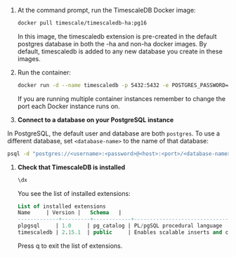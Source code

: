 <Procedure>

1.  At the command prompt, run the TimescaleDB Docker image:

    ```bash
    docker pull timescale/timescaledb-ha:pg16
    ```

    In this image, the timescaledb extension is pre-created in the default postgres database in both
    the -ha and non-ha docker images. By default, timescaledb is added to any new database you create
    in these images.


1. Run the container:

    ```bash
    docker run -d --name timescaledb -p 5432:5432 -e POSTGRES_PASSWORD=password timescale/timescaledb-ha:pg16
    ```

    If you are running multiple container instances remember to change the port each Docker instance runs on.


 1. **Connect to a database on your PostgreSQL instance**

   In PostgreSQL, the default user and database are both `postgres`. To use a
   different database, set `<database-name>` to the name of that database:

   ```bash
   psql -d "postgres://<username>:<password>@<host>:<port>/<database-name>"
   ```

1.  **Check that TimescaleDB is installed**

    ```sql
    \dx
    ```

    You see the list of installed extensions:

    ```sql
    List of installed extensions
    Name     | Version |   Schema   |                                      Description
    -------------+---------+------------+---------------------------------------------------------------------------------------
    plpgsql     | 1.0     | pg_catalog | PL/pgSQL procedural language
    timescaledb | 2.15.1  | public     | Enables scalable inserts and complex queries for time-series data (Community Edition)
    ```
    Press q to exit the list of extensions.

</Procedure>

[config]: /self-hosted/:currentVersion:/configuration/